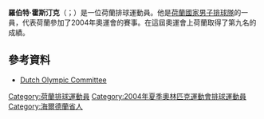 '''羅伯特·霍斯汀克'''（{{lang-nl|Robert Horstink}}；{{bd|1981年|12月26日}}）是一位荷蘭排球運動員。他是[[荷蘭國家男子排球隊|荷蘭國家男子排球隊]]的一員，代表荷蘭參加了2004年奧運會的賽事。在這屆奧運會上荷蘭取得了第九名的成績。

==參考資料==
* {{nl icon}} [https://web.archive.org/web/20070609180222/http://www.sport.nl/overige/deelnemersfinder/ Dutch Olympic Committee]
{{DEFAULTSORT:Horstink, Robert}}
[[Category:荷蘭排球運動員|Category:荷蘭排球運動員]]
[[Category:2004年夏季奧林匹克運動會排球運動員|Category:2004年夏季奧林匹克運動會排球運動員]]
[[Category:海爾德蘭省人|Category:海爾德蘭省人]]